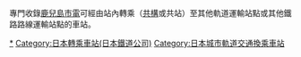 專門收錄[[鹿兒島市電|鹿兒島市電]]可經由站內轉乘（[[共構|共構]]或共站）至其他軌道運輸站點或其他鐵路路線運輸站點的車站。

[[Category:鹿兒島市電車站|*]]
[[Category:日本轉乘車站(日本鐵道公司)|Category:日本轉乘車站(日本鐵道公司)]]
[[Category:日本城市軌道交通換乘車站|Category:日本城市軌道交通換乘車站]]